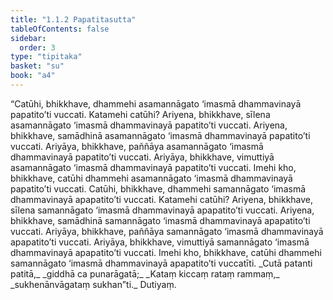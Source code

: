 ```yaml
---
title: "1.1.2 Papatitasutta"
tableOfContents: false
sidebar:
  order: 3
type: "tipitaka"
basket: "su"
book: "a4"
---
```



<DynamicBreadcrumb />

<Division number="2" book="a4">

<Paragraph number="8" book="a4">
“Catūhi, bhikkhave, dhammehi asamannāgato ‘imasmā dhammavinayā papatito’ti vuccati. Katamehi catūhi? Ariyena, bhikkhave, sīlena asamannāgato ‘imasmā dhammavinayā papatito’ti vuccati. Ariyena, bhikkhave, samādhinā asamannāgato ‘imasmā dhammavinayā papatito’ti vuccati. Ariyāya, bhikkhave, paññāya asamannāgato ‘imasmā dhammavinayā papatito’ti vuccati. Ariyāya, bhikkhave, vimuttiyā asamannāgato ‘imasmā dhammavinayā papatito’ti vuccati. Imehi kho, bhikkhave, catūhi dhammehi asamannāgato ‘imasmā dhammavinayā papatito’ti vuccati.
</Paragraph>

<Paragraph number="9" book="a4">
Catūhi, bhikkhave, dhammehi samannāgato ‘imasmā dhammavinayā apapatito’ti vuccati. Katamehi catūhi? Ariyena, bhikkhave, sīlena samannāgato ‘imasmā dhammavinayā apapatito’ti vuccati. Ariyena, bhikkhave, samādhinā samannāgato ‘imasmā dhammavinayā apapatito’ti vuccati. Ariyāya, bhikkhave, paññāya samannāgato ‘imasmā dhammavinayā apapatito’ti vuccati. Ariyāya, bhikkhave, vimuttiyā samannāgato ‘imasmā dhammavinayā apapatito’ti vuccati. Imehi kho, bhikkhave, catūhi dhammehi samannāgato ‘imasmā dhammavinayā apapatito’ti vuccatīti.
</Paragraph>

<Paragraph number="10" type="verses" book="a4">
_Cutā patanti patitā,_  
_giddhā ca punarāgatā;_  
_Kataṃ kiccaṃ rataṃ rammaṃ,_  
_sukhenānvāgataṃ sukhan”ti._  


</Paragraph>
</Division>

<Paragraph number="11" type="center" book="a4">
Dutiyaṃ.
</Paragraph>